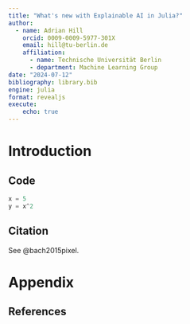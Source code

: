 ```yaml
---
title: "What's new with Explainable AI in Julia?"
author:
  - name: Adrian Hill
    orcid: 0009-0009-5977-301X
    email: hill@tu-berlin.de
    affiliation: 
      - name: Technische Universität Berlin
      - department: Machine Learning Group
date: "2024-07-12"
bibliography: library.bib
engine: julia
format: revealjs
execute:
    echo: true
---
```


# Introduction

## Code

```julia
x = 5
y = x^2
```

## Citation

See @bach2015pixel.

# Appendix

## References

::: {#refs}
:::
